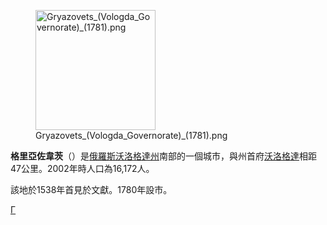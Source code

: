 {{coord|58|53|N|40|15|E|display=title}}
[[File:Gryazovets_(Vologda_Governorate)_(1781).png|192px]]

'''格里亞佐韋茨'''（{{lang-ru|Гря́зовец}}）是[[俄羅斯|俄羅斯]][[沃洛格達州|沃洛格達州]]南部的一個城市，與州首府[[沃洛格達|沃洛格達]]相距47公里。2002年時人口為16,172人。

該地於1538年首見於文獻。1780年設市。

{{Cities and towns in Vologda Oblast}}

[[Category:沃洛格達州城市|Г]]